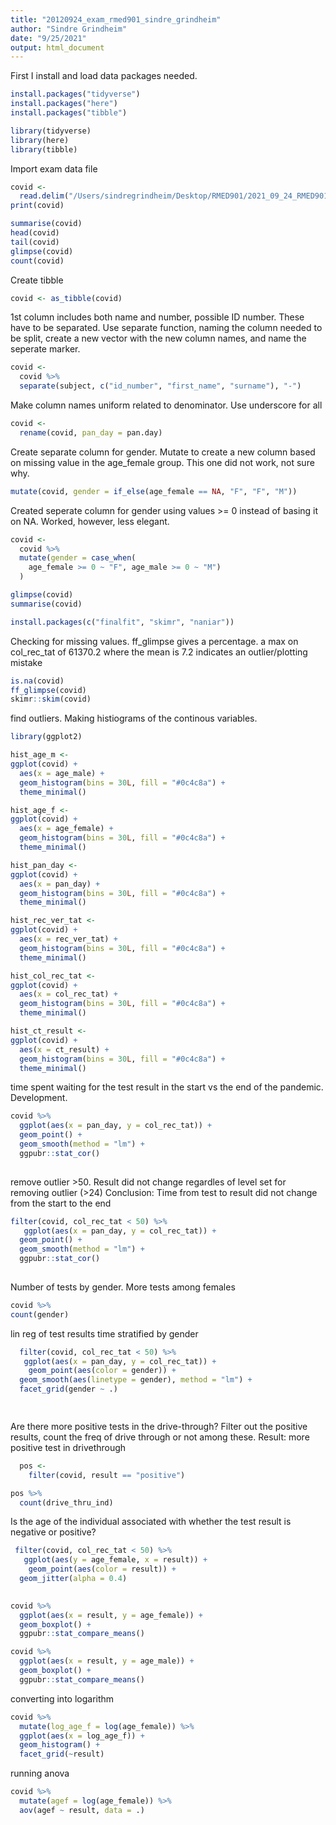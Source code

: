 ```yaml
---
title: "20120924_exam_rmed901_sindre_grindheim"
author: "Sindre Grindheim"
date: "9/25/2021"
output: html_document
---
```


First I install and load data packages needed. 
```r
install.packages("tidyverse")
install.packages("here")
install.packages("tibble")
```
```r
library(tidyverse)
library(here)
library(tibble)
```


Import exam data file
```r
covid <-
  read.delim("/Users/sindregrindheim/Desktop/RMED901/2021_09_24_RMED901_Exam_Sindre_Grindheim/DATA/exam_data.txt", sep = "\t")
print(covid)
```

```r
summarise(covid)
head(covid)
tail(covid)
glimpse(covid)
count(covid)
```
Create tibble
```r
covid <- as_tibble(covid)
```



1st column includes both name and number, possible ID number. These have to be separated. Use separate function, naming the column needed to be split, create a new vector with the new column names, and name the seperate marker. 

```r
covid <-
  covid %>% 
  separate(subject, c("id_number", "first_name", "surname"), "-")
```

Make column names uniform related to denominator. Use underscore for all

```r
covid <-
  rename(covid, pan_day = pan.day)
```

Create separate column for gender. Mutate to create a new column based on missing value in the age_female group. This one did not work, not sure why. 
```r
mutate(covid, gender = if_else(age_female == NA, "F", "F", "M"))
```
Created seperate column for gender using values >= 0 instead of basing it on NA. Worked, however, less elegant.

```r
covid <-
  covid %>% 
  mutate(gender = case_when(
    age_female >= 0 ~ "F", age_male >= 0 ~ "M")
  )
```


```r
glimpse(covid)
summarise(covid)
```


```r
install.packages(c("finalfit", "skimr", "naniar"))

```

Checking for missing values. ff_glimpse gives a percentage. a max on col_rec_tat of 61370.2 where the mean is 7.2 indicates an outlier/plotting mistake
```r
is.na(covid)
ff_glimpse(covid)
skimr::skim(covid)
```

find outliers. Making histiograms of the continous variables.

```r
library(ggplot2)

hist_age_m <-
ggplot(covid) +
  aes(x = age_male) +
  geom_histogram(bins = 30L, fill = "#0c4c8a") +
  theme_minimal()
```


```r
hist_age_f <-
ggplot(covid) +
  aes(x = age_female) +
  geom_histogram(bins = 30L, fill = "#0c4c8a") +
  theme_minimal()
```
```r
hist_pan_day <-
ggplot(covid) +
  aes(x = pan_day) +
  geom_histogram(bins = 30L, fill = "#0c4c8a") +
  theme_minimal()
```


```r
hist_rec_ver_tat <-
ggplot(covid) +
  aes(x = rec_ver_tat) +
  geom_histogram(bins = 30L, fill = "#0c4c8a") +
  theme_minimal()
```


```r
hist_col_rec_tat <-
ggplot(covid) +
  aes(x = col_rec_tat) +
  geom_histogram(bins = 30L, fill = "#0c4c8a") +
  theme_minimal()
```


```r
hist_ct_result <-
ggplot(covid) +
  aes(x = ct_result) +
  geom_histogram(bins = 30L, fill = "#0c4c8a") +
  theme_minimal()
```


time spent waiting for the test result in the start vs the end of the pandemic. Development. 

```r
covid %>% 
  ggplot(aes(x = pan_day, y = col_rec_tat)) +
  geom_point() +
  geom_smooth(method = "lm") +
  ggpubr::stat_cor()
  


```
remove outlier >50. Result did not change regardles of level set for removing outlier (>24)
Conclusion: Time from test to result did not change from the start to the end

```r
filter(covid, col_rec_tat < 50) %>%
   ggplot(aes(x = pan_day, y = col_rec_tat)) +
  geom_point() +
  geom_smooth(method = "lm") +
  ggpubr::stat_cor()
  
```
Number of tests by gender. More tests among females

```r
covid %>% 
count(gender)
```

lin reg of test results time stratified by gender


```r
  filter(covid, col_rec_tat < 50) %>%
   ggplot(aes(x = pan_day, y = col_rec_tat)) +
    geom_point(aes(color = gender)) +
  geom_smooth(aes(linetype = gender), method = "lm") +
  facet_grid(gender ~ .)

  
```



Are there more positive tests in the drive-through?
Filter out the positive results, count the freq of drive through or not among these. 
Result: more positive test in drivethrough

```r
  pos <-
    filter(covid, result == "positive")

```

```r
pos %>% 
  count(drive_thru_ind)
```

Is the age of the individual associated with whether the test result is negative or positive?

```r
 filter(covid, col_rec_tat < 50) %>%
   ggplot(aes(y = age_female, x = result)) +
    geom_point(aes(color = result)) +
  geom_jitter(alpha = 0.4)
  
```

```r
covid %>% 
  ggplot(aes(x = result, y = age_female)) +
  geom_boxplot() +
  ggpubr::stat_compare_means()
```

```r
covid %>% 
  ggplot(aes(x = result, y = age_male)) +
  geom_boxplot() +
  ggpubr::stat_compare_means()
```
converting into logarithm

```r
covid %>% 
  mutate(log_age_f = log(age_female)) %>% 
  ggplot(aes(x = log_age_f)) +
  geom_histogram() +
  facet_grid(~result)
```


running anova
```r
covid %>% 
  mutate(agef = log(age_female)) %>% 
  aov(agef ~ result, data = .)

```